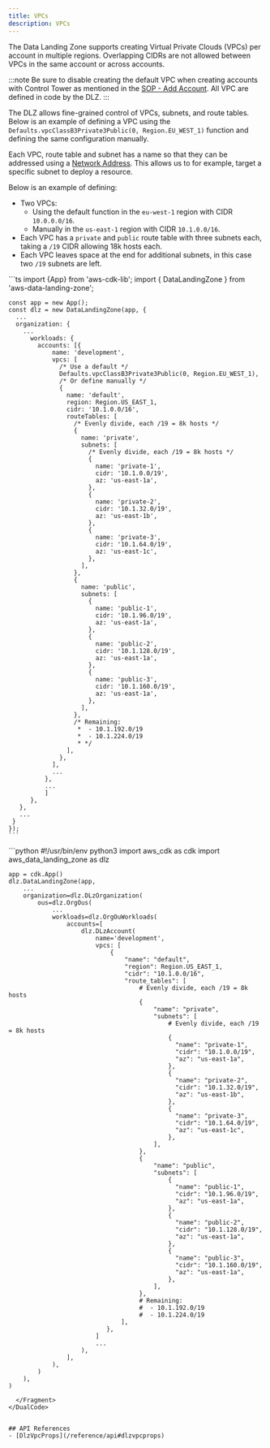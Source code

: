 ```yaml
---
title: VPCs
description: VPCs
---
```


The Data Landing Zone supports creating Virtual Private Clouds (VPCs) per account in multiple regions. Overlapping CIDRs
are not allowed between VPCs in the same account or across accounts.

:::note
Be sure to disable creating the default VPC when creating accounts with Control Tower as mentioned in the
[SOP - Add Account](/components/account-management/sop-add-account). All VPC are defined in code by the DLZ.
:::

The DLZ allows fine-grained control of VPCs, subnets, and route tables. Below is an example of defining a VPC
using the `Defaults.vpcClassB3Private3Public(0, Region.EU_WEST_1)` function and defining the same configuration
manually.

Each VPC, route table and subnet has a name so that they can be addressed using a [Network Address](/reference/network-address).
This allows us to for example, target a specific subnet to deploy a resource.

Below is an example of defining:
- Two VPCs:
  - Using the default function in the `eu-west-1` region with CIDR `10.0.0.0/16`.
  - Manually in the `us-east-1` region with CIDR `10.1.0.0/16`.
- Each VPC has a `private` and `public` route table with three subnets each, taking a `/19` CIDR allowing 18k hosts each.
- Each VPC leaves space at the end for additional subnets, in this case two `/19` subnets are left.

<DualCode>
  <Fragment slot="ts">
    ```ts
    import {App} from 'aws-cdk-lib';
    import { DataLandingZone } from 'aws-data-landing-zone';

    const app = new App();
    const dlz = new DataLandingZone(app, {
      ...
      organization: {
        ...
          workloads: {
            accounts: [{
                name: 'development',
                vpcs: [
                  /* Use a default */
                  Defaults.vpcClassB3Private3Public(0, Region.EU_WEST_1),
                  /* Or define manually */
                  {
                    name: 'default',
                    region: Region.US_EAST_1,
                    cidr: '10.1.0.0/16',
                    routeTables: [
                      /* Evenly divide, each /19 = 8k hosts */
                      {
                        name: 'private',
                        subnets: [
                          /* Evenly divide, each /19 = 8k hosts */
                          {
                            name: 'private-1',
                            cidr: '10.1.0.0/19',
                            az: 'us-east-1a',
                          },
                          {
                            name: 'private-2',
                            cidr: '10.1.32.0/19',
                            az: 'us-east-1b',
                          },
                          {
                            name: 'private-3',
                            cidr: '10.1.64.0/19',
                            az: 'us-east-1c',
                          },
                        ],
                      },
                      {
                        name: 'public',
                        subnets: [
                          {
                            name: 'public-1',
                            cidr: '10.1.96.0/19',
                            az: 'us-east-1a',
                          },
                          {
                            name: 'public-2',
                            cidr: '10.1.128.0/19',
                            az: 'us-east-1a',
                          },
                          {
                            name: 'public-3',
                            cidr: '10.1.160.0/19',
                            az: 'us-east-1a',
                          },
                        ],
                      },
                      /* Remaining:
                       *  - 10.1.192.0/19
                       *  - 10.1.224.0/19
                       * */
                    ],
                  },
                ],
                ...
              },
              ...
              ]
          },
       },
       ...
     }
    });
    ```
  </Fragment>
  <Fragment slot="python">
    ```python
    #!/usr/bin/env python3
    import aws_cdk as cdk
    import aws_data_landing_zone as dlz

    app = cdk.App()
    dlz.DataLandingZone(app,
        ...
        organization=dlz.DLzOrganization(
            ous=dlz.OrgOus(
                ...
                workloads=dlz.OrgOuWorkloads(
                    accounts=[
                        dlz.DLzAccount(
                            name='development',
                            vpcs: [
                                {
                                    "name": "default",
                                    "region": Region.US_EAST_1,
                                    "cidr": "10.1.0.0/16",
                                    "route_tables": [
                                        # Evenly divide, each /19 = 8k hosts
                                        {
                                            "name": "private",
                                            "subnets": [
                                                # Evenly divide, each /19 = 8k hosts
                                                {
                                                  "name": "private-1",
                                                  "cidr": "10.1.0.0/19",
                                                  "az": "us-east-1a",
                                                },
                                                {
                                                  "name": "private-2",
                                                  "cidr": "10.1.32.0/19",
                                                  "az": "us-east-1b",
                                                },
                                                {
                                                  "name": "private-3",
                                                  "cidr": "10.1.64.0/19",
                                                  "az": "us-east-1c",
                                                },
                                            ],
                                        },
                                        {
                                            "name": "public",
                                            "subnets": [
                                                {
                                                  "name": "public-1",
                                                  "cidr": "10.1.96.0/19",
                                                  "az": "us-east-1a",
                                                },
                                                {
                                                  "name": "public-2",
                                                  "cidr": "10.1.128.0/19",
                                                  "az": "us-east-1a",
                                                },
                                                {
                                                  "name": "public-3",
                                                  "cidr": "10.1.160.0/19",
                                                  "az": "us-east-1a",
                                                },
                                            ],
                                        },
                                        # Remaining:
                                        #  - 10.1.192.0/19
                                        #  - 10.1.224.0/19
                                   ],
                               },
                            ]
                            ...
                        ),
                    ],
                ),
            )
        ),
    )
````
  </Fragment>
</DualCode>


## API References
- [DlzVpcProps](/reference/api#dlzvpcprops)
